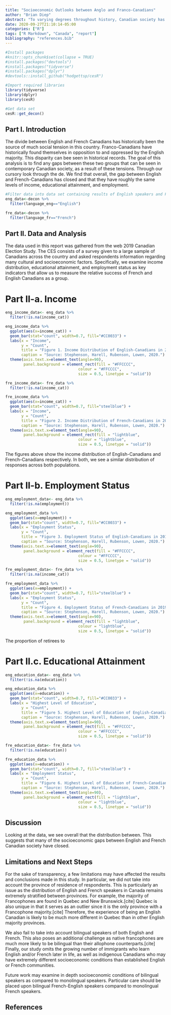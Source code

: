 ```yaml
---
title: "Socioeconomic Outlooks between Anglo and Franco-Canadians"
author: "Brian Diep"
abstract: "To varying degrees throughout history, Canadian society has generally segregated between an English-speaking majority and a French-speaking minority. The tumultuous history between continues to have an impact on the fabric of Canadian society. In our analysis of various socioeconomic factors between both groups, our findings imply that the socioeconomic gap between allophones and francophones across Canada has closed significantly."
date: 2020-09-27T21:10:14-05:00
categories: ["R"]
tags: ["R Markdown", "Canada", "report"]
bibliography: "references.bib"
---
```


```r

#Install packages
#knitr::opts_chunk$set(collapse = TRUE)
#install.packages("devtools")
#install.packages("tidyverse")
#install.packages("dplyr")
#devtools::install_github("hodgettsp/cesR")

#Import required libraries
library(tidyverse)
library(dplyr)
library(cesR)

#Get data set
cesR::get_decon()
```
## Part I. Introduction

  The divide between English and French Canadians has historically been the source of much social tension in this country. Franco-Canadians have historically found themselves in opposition to and oppressed by the English majority. This disparity can bee seen in historical records. The goal of this analysis is to find any gaps between these two groups that can be seen in contemporary Canadian society, as a result of these tensions. Through our cursory look through the de. We find that overall, the gap between English and French-Canadians has closed and that they have roughly the same levels of income, educational attainment, and employment.

```r

#Filter data into data set containing results of English speakers and French speakers
eng_data<-decon %>%
  filter(language_eng=="English")

fre_data<-decon %>%
  filter(language_fr=="French")
```

## Part II. Data and Analysis

The data used in this report was gathered from the web 2019 Canadian Election Study. The CES consists of a survey given to a large sample of Canadians across the country and asked respondents information regarding many cultural and socioeconomic factors. Specifically, we examine income distribution, educational attainment, and employment status as key indicators that allow us to measure the relative success of French and English Canadians as a group.

# Part II-a. Income

```r

eng_income_data<- eng_data %>%
  filter(!is.na(income_cat))

eng_income_data %>%
  ggplot(aes(x=income_cat)) +
  geom_bar(stat="count", width=0.7, fill="#CC0033") +
  labs(x = "Income",
       y = "Count",
       title = "Figure 1. Income Distribution of English-Canadians in 2019 CES",
       caption = "Source: Stephenson, Harell, Rubenson, Lowen, 2020.") +
  theme(axis.text.x=element_text(angle=90),
        panel.background = element_rect(fill = "#FFCCCC",
                                colour = "#FFCCCC",
                                size = 0.5, linetype = "solid"))
```

```r
fre_income_data<- fre_data %>%
  filter(!is.na(income_cat))

fre_income_data %>%
  ggplot(aes(x=income_cat)) +
  geom_bar(stat="count", width=0.7, fill="steelblue") +
  labs(x = "Income",
       y = "Count",
       title = "Figure 2. Income Distribution of French-Canadians in 2019 CES",
       caption = "Source: Stephenson, Harell, Rubenson, Lowen, 2020.") +
  theme(axis.text.x=element_text(angle=90),
        panel.background = element_rect(fill = "lightblue",
                                colour = "lightblue",
                                size = 0.5, linetype = "solid"))

```

The figures above show the income distribution of English-Canadians and French-Canadians respectively. In both, we see a similar distribution of responses across both populations.


# Part II-b. Employment Status

```r

eng_employment_data<- eng_data %>%
  filter(!is.na(employment))

eng_employment_data %>%
  ggplot(aes(x=employment)) +
  geom_bar(stat="count", width=0.7, fill="#CC0033") +
  labs(x = "Employment Status",
       y = "Count",
       title = "Figure 3. Employment Status of English-Canadians in 2019 CES",
       caption = "Source: Stephenson, Harell, Rubenson, Lowen, 2020.") +
  theme(axis.text.x=element_text(angle=90),
        panel.background = element_rect(fill = "#FFCCCC",
                                colour = "#FFCCCC",
                                size = 0.5, linetype = "solid"))
```

```r
fre_employment_data<- fre_data %>%
  filter(!is.na(income_cat))

fre_employment_data %>%
  ggplot(aes(x=employment)) +
  geom_bar(stat="count", width=0.7, fill="steelblue") +
  labs(x = "Employment Status",
       y = "Count",
       title = "Figure 4. Employment Status of French-Canadians in 2019 CES",
       caption = "Source: Stephenson, Harell, Rubenson, Lowen, 2020.") +
  theme(axis.text.x=element_text(angle=90),
        panel.background = element_rect(fill = "lightblue",
                                colour = "lightblue",
                                size = 0.5, linetype = "solid"))

```

The proportion of retirees to 

# Part II.c. Educational Attainment
```r
eng_education_data<- eng_data %>%
  filter(!is.na(education))

eng_education_data %>%
  ggplot(aes(x=education)) +
  geom_bar(stat="count", width=0.7, fill="#CC0033") +
  labs(x = "Highest Level of Education",
       y = "Count",
       title = "Figure 5. Highest Level of Education of English-Canadians in 2019 CES",
       caption = "Source: Stephenson, Harell, Rubenson, Lowen, 2020.") +
  theme(axis.text.x=element_text(angle=90),
        panel.background = element_rect(fill = "#FFCCCC",
                                colour = "#FFCCCC",
                                size = 0.5, linetype = "solid"))
```


```r
fre_education_data<- fre_data %>%
  filter(!is.na(education))

fre_education_data %>%
  ggplot(aes(x=education)) +
  geom_bar(stat="count", width=0.7, fill="steelblue") +
  labs(x = "Employment Status",
       y = "Count",
       title = "Figure 6. Highest Level of Education of French-Canadians in 2019 CES",
       caption = "Source: Stephenson, Harell, Rubenson, Lowen, 2020.") +
  theme(axis.text.x=element_text(angle=90),
        panel.background = element_rect(fill = "lightblue",
                                colour = "lightblue",
                                size = 0.5, linetype = "solid"))

```

## Discussion

Looking at the data, we see overall that the distribution between. This suggests that many of the socioeconomic gaps between English and French Canadian society have closed. 

## Limitations and Next Steps

  For the sake of transparency, a few limitations may have affected the results and conclusions made in this study. In particular, we did not take into account the province of residence of respondents. This is particularly an issue as the distribution of English and French speakers in Canada remains extremely stratified between provinces. For example, the majority of Francophones are found in Quebec and New Brunswick.[cite] Quebec is also unique in that it serves as an outlier since it is the only province with a Francophone majority.[cite] Therefore, the experience of being an English Canadian is likely to be much more different in Quebec than in other English majority provinces.
  
  We also fail to take into account bilingual speakers of both English and French. This also poses an additional challenge as native francophones are much more likely to be bilingual than their allophone counterparts.[cite]
Finally, our study omits the growing number of immigrants who learn English and/or French later in life, as well as indigenous Canadians who may have extremely different socioeconomic conditions than established English or French communities.

  Future work may examine in depth socioeconomic conditions of bilingual speakers as compared to monolingual speakers. Particular care should be placed upon bilingual French-English speakers compared to monolingual French speakers.

## References

